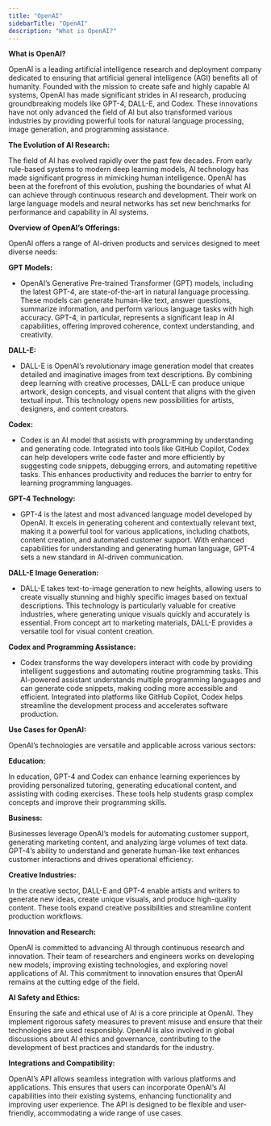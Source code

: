 ```yaml
---
title: "OpenAI"
sidebarTitle: "OpenAI"
description: "What is OpenAI?"
---
```


**What is OpenAI?**

OpenAI is a leading artificial intelligence research and deployment company dedicated to ensuring that artificial general intelligence (AGI) benefits all of humanity. Founded with the mission to create safe and highly capable AI systems, OpenAI has made significant strides in AI research, producing groundbreaking models like GPT-4, DALL-E, and Codex. These innovations have not only advanced the field of AI but also transformed various industries by providing powerful tools for natural language processing, image generation, and programming assistance.

**The Evolution of AI Research:**

The field of AI has evolved rapidly over the past few decades. From early rule-based systems to modern deep learning models, AI technology has made significant progress in mimicking human intelligence. OpenAI has been at the forefront of this evolution, pushing the boundaries of what AI can achieve through continuous research and development. Their work on large language models and neural networks has set new benchmarks for performance and capability in AI systems.

**Overview of OpenAI’s Offerings:**

OpenAI offers a range of AI-driven products and services designed to meet diverse needs:

**GPT Models:**

- OpenAI’s Generative Pre-trained Transformer (GPT) models, including the latest GPT-4, are state-of-the-art in natural language processing. These models can generate human-like text, answer questions, summarize information, and perform various language tasks with high accuracy. GPT-4, in particular, represents a significant leap in AI capabilities, offering improved coherence, context understanding, and creativity.

**DALL-E:**

- DALL-E is OpenAI’s revolutionary image generation model that creates detailed and imaginative images from text descriptions. By combining deep learning with creative processes, DALL-E can produce unique artwork, design concepts, and visual content that aligns with the given textual input. This technology opens new possibilities for artists, designers, and content creators.

**Codex:**


- Codex is an AI model that assists with programming by understanding and generating code. Integrated into tools like GitHub Copilot, Codex can help developers write code faster and more efficiently by suggesting code snippets, debugging errors, and automating repetitive tasks. This enhances productivity and reduces the barrier to entry for learning programming languages.

**GPT-4 Technology:**

- GPT-4 is the latest and most advanced language model developed by OpenAI. It excels in generating coherent and contextually relevant text, making it a powerful tool for various applications, including chatbots, content creation, and automated customer support. With enhanced capabilities for understanding and generating human language, GPT-4 sets a new standard in AI-driven communication.

**DALL-E Image Generation:**

- DALL-E takes text-to-image generation to new heights, allowing users to create visually stunning and highly specific images based on textual descriptions. This technology is particularly valuable for creative industries, where generating unique visuals quickly and accurately is essential. From concept art to marketing materials, DALL-E provides a versatile tool for visual content creation.

**Codex and Programming Assistance:**

- Codex transforms the way developers interact with code by providing intelligent suggestions and automating routine programming tasks. This AI-powered assistant understands multiple programming languages and can generate code snippets, making coding more accessible and efficient. Integrated into platforms like GitHub Copilot, Codex helps streamline the development process and accelerates software production.

**Use Cases for OpenAI:**

OpenAI’s technologies are versatile and applicable across various sectors:

**Education:**

In education, GPT-4 and Codex can enhance learning experiences by providing personalized tutoring, generating educational content, and assisting with coding exercises. These tools help students grasp complex concepts and improve their programming skills.

**Business:**

Businesses leverage OpenAI’s models for automating customer support, generating marketing content, and analyzing large volumes of text data. GPT-4’s ability to understand and generate human-like text enhances customer interactions and drives operational efficiency.

**Creative Industries:**

In the creative sector, DALL-E and GPT-4 enable artists and writers to generate new ideas, create unique visuals, and produce high-quality content. These tools expand creative possibilities and streamline content production workflows.

**Innovation and Research:**

OpenAI is committed to advancing AI through continuous research and innovation. Their team of researchers and engineers works on developing new models, improving existing technologies, and exploring novel applications of AI. This commitment to innovation ensures that OpenAI remains at the cutting edge of the field.

**AI Safety and Ethics:**

Ensuring the safe and ethical use of AI is a core principle at OpenAI. They implement rigorous safety measures to prevent misuse and ensure that their technologies are used responsibly. OpenAI is also involved in global discussions about AI ethics and governance, contributing to the development of best practices and standards for the industry.

**Integrations and Compatibility:**

OpenAI’s API allows seamless integration with various platforms and applications. This ensures that users can incorporate OpenAI’s AI capabilities into their existing systems, enhancing functionality and improving user experience. The API is designed to be flexible and user-friendly, accommodating a wide range of use cases.